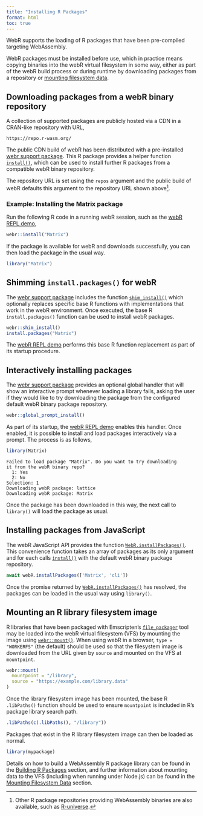 ```yaml
---
title: "Installing R Packages"
format: html
toc: true
---
```


WebR supports the loading of R packages that have been pre-compiled targeting WebAssembly.

WebR packages must be installed before use, which in practice means copying binaries into the webR virtual filesystem in some way, either as part of the webR build process or during runtime by downloading packages from a repository or [mounting filesystem data](packages.qmd#mounting-an-r-library-filesystem-image).

## Downloading packages from a webR binary repository

A collection of supported packages are publicly hosted via a CDN in a CRAN-like repository with URL,

    https://repo.r-wasm.org/

The public CDN build of webR has been distributed with a pre-installed [webr support package](api/r.qmd). This R package provides a helper function [`install()`](api/r.qmd#install-one-or-more-packages-from-a-webr-binary-package-repo), which can be used to install further R packages from a compatible webR binary repository.

The repository URL is set using the `repos` argument and the public build of webR defaults this argument to the repository URL shown above^[Other R package repositories providing  WebAssembly binaries are also available, such as [R-universe](https://r-universe.dev/).].

### Example: Installing the Matrix package

Run the following R code in a running webR session, such as the [webR REPL demo](https://webr.r-wasm.org/latest/),

```r
webr::install("Matrix")
```

If the package is available for webR and downloads successfully, you can then load the package in the usual way.

```r
library("Matrix")
```

## Shimming `install.packages()` for webR

The [webr support package](api/r.qmd) includes the function [`shim_install()`](api/r.html#shim_install) which optionally replaces specific base R functions with implementations that work in the webR environment. Once executed, the base R `install.packages()` function can be used to install webR packages.

```r
webr::shim_install()
install.packages("Matrix")
```

The [webR REPL demo](https://webr.r-wasm.org/latest/) performs this base R function replacement as part of its startup procedure.

## Interactively installing packages

The [webr support package](api/r.qmd) provides an optional global handler that will show an interactive prompt whenever loading a library fails, asking the user if they would like to try downloading the package from the configured default webR binary package repository.

```r
webr::global_prompt_install()
```

As part of its startup, the [webR REPL demo](https://webr.r-wasm.org/latest/) enables this handler. Once enabled, it is possible to install and load packages interactively via a prompt. The process is as follows,

``` r
library(Matrix)
```

    Failed to load package "Matrix". Do you want to try downloading
    it from the webR binary repo?
      1: Yes
      2: No
    Selection: 1
    Downloading webR package: lattice
    Downloading webR package: Matrix

Once the package has been downloaded in this way, the next call to `library()` will load the package as usual.

## Installing packages from JavaScript

The webR JavaScript API provides the function [`WebR.installPackages()`](api/js/classes/WebR.WebR.md#installpackages). This convenience function takes an array of packages as its only argument and for each calls [`install()`](api/r.qmd#install-one-or-more-packages-from-a-webr-binary-package-repo) with the default webR binary package repository.

``` javascript
await webR.installPackages(['Matrix', 'cli'])
```

Once the promise returned by [`WebR.installPackages()`](api/js/classes/WebR.WebR.md#installpackages) has resolved, the packages can be loaded in the usual way using `library()`.

## Mounting an R library filesystem image

R libraries that have been packaged with Emscripten's [`file_packager`](https://emscripten.org/docs/porting/files/packaging_files.html#packaging-using-the-file-packager-tool) tool may be loaded into the webR virtual filesystem (VFS) by mounting the image using [`webr::mount()`](api/r.qmd#mount). When using webR in a browser, `type = "WORKERFS"` (the default) should be used so that the filesystem image is downloaded from the URL given by `source` and mounted on the VFS at `mountpoint`.

```r
webr::mount(
  mountpoint = "/library",
  source = "https://example.com/library.data"
)
```

Once the library filesystem image has been mounted, the base R `.libPaths()` function should be used to ensure `mountpoint` is included in R's package library search path.

```r
.libPaths(c(.libPaths(), "/library"))
```

Packages that exist in the R library filesystem image can then be loaded as normal.

```r
library(mypackage)
```

Details on how to build a WebAssembly R package library can be found in the [Building R Packages](building.qmd) section, and further information about mounting data to the VFS (including when running under Node.js) can be found in the [Mounting Filesystem Data](mounting.qmd) section.
